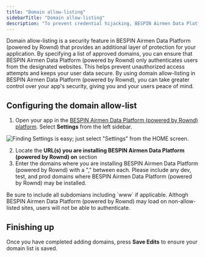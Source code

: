 ```yaml
---
title: "Domain allow-listing"
sidebarTitle: "Domain allow-listing"
description: "To prevent credential hijacking, BESPIN Airmen Data Platform (powered by Rownd) recommends that customers set their list of allowed domains"
---
```


Domain allow-listing is a security feature in BESPIN Airmen Data Platform (powered by Rownd) that provides an additional layer of protection for your application. By specifying a list of approved domains, you can ensure that BESPIN Airmen Data Platform (powered by Rownd) only authenticates users from the designated websites. This helps prevent unauthorized access attempts and keeps your user data secure. By using domain allow-listing in BESPIN Airmen Data Platform (powered by Rownd), you can take greater control over your app's security, giving you and your users peace of mind.

## Configuring the domain allow-list

1. Open your app in the [BESPIN Airmen Data Platform (powered by Rownd) platform](https://https://app.dev.rownd.teambespin.us/applications). Select **Settings** from the left sidebar.

  ![Finding Settings is easy; just select "Settings" from the HOME screen.](/images/settings-page.png)

2. Locate the **URL(s) you are installing BESPIN Airmen Data Platform (powered by Rownd) on** section
3. Enter the domains where you are installing BESPIN Airmen Data Platform (powered by Rownd) with a "," between each. Please include any dev, test, and prod domains where BESPIN Airmen Data Platform (powered by Rownd) may be installed.

  <Info>
    Be sure to include all subdomians including `www` if applicable.
  </Info>

<Note>
  Althogh BESPIN Airmen Data Platform (powered by Rownd) may load on non-allow-listed sites, users will not be able to authenticate.
</Note>

## Finishing up

Once you have completed adding domains, press **Save Edits** to ensure your domain list is saved. 

